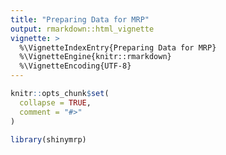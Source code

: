 ```yaml
---
title: "Preparing Data for MRP"
output: rmarkdown::html_vignette
vignette: >
  %\VignetteIndexEntry{Preparing Data for MRP}
  %\VignetteEngine{knitr::rmarkdown}
  %\VignetteEncoding{UTF-8}
---
```


```r
knitr::opts_chunk$set(
  collapse = TRUE,
  comment = "#>"
)
```

```r
library(shinymrp)
```
